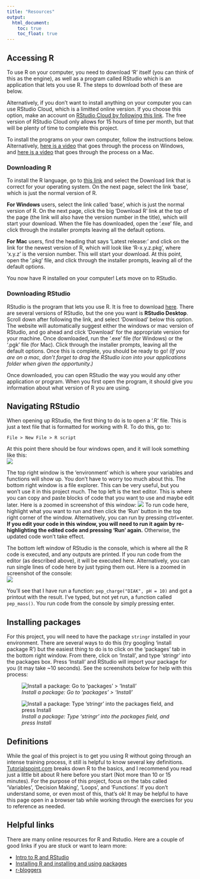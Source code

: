 ```yaml
---
title: "Resources"
output:
  html_document:
    toc: true
    toc_float: true
---
```


## Accessing R
To use R on your computer, you need to download 'R' itself (you can think of this as the engine), as well as a program called RStudio which is an application that lets you use R. The steps to download both of these are below.  

Alternatively, if you don't want to install anything on your computer you can use RStudio Cloud, which is a limitted online version. If you choose this option, make an account on [RStudio Cloud by following this link](https://rstudio.cloud/). The free version of RStudio Cloud only allows for 15 hours of time per month, but that will be plenty of time to complete this project.  

To install the programs on your own computer, follow the instructions below. Alternatively, [here is a video](https://www.youtube.com/watch?v=NZxSA80lF1I) that goes through the process on Windows, and [here is a video](https://www.youtube.com/watch?v=cCgiR1uwXzU&t=0s) that goes through the process on a Mac.  

### Downloading R
To install the R language, go to [this link](https://cran.r-project.org/) and select the Download link that is correct for your operating system. On the next page, select the link 'base', which is just the normal version of R.  
  
**For Windows** users, select the link called 'base', which is just the normal version of R. On the next page, click the big 'Download R' link at the top of the page (the link will also have the version number in the title), which will start your download. When the file has downloaded, open the '.exe' file, and click through the installer prompts leaving all the default options.  
  
**For Mac** users, find the heading that says 'Latest release:' and click on the link for the newest version of R, which will look like 'R-x.y.z.pkg', where 'x.y.z' is the version number. This will start your download. At this point, open the '.pkg' file, and click through the installer prompts, leaving all of the default options.  

You now have R installed on your computer! Lets move on to RStudio.

### Downloading RStudio
RStudio is the program that lets you use R. It is free to download [here](https://www.rstudio.com/products/rstudio/download/). There are several versions of RStudio, but the one you want is **RStudio Desktop**. Scroll down after following the link, and select 'Download' below this option. The website will automatically suggest either the windows or mac version of RStudio, and go ahead and click 'Download' for the appropriate version for your machine. Once downloaded, run the '.exe' file (for Windows) or the '.pgk' file (for Mac). Click through the installer prompts, leaving all the default options. Once this is complete, you should be ready to go! *(If you are on a mac, don't forget to drag the RStudio icon into your applications folder when given the opportunity.)*

Once downloaded, you can open RStudio the way you would any other application or program. When you first open the program, it should give you information about what version of R you are using.


## Navigating RStudio
When opening up RStudio, the first thing to do is to open a '.R' file. This is just a text file that is formatted for working with R. To do this, go to:  
```
File > New File > R script
```
At this point there should be four windows open, and it will look something like this:  
![](RStudio Screenshot.png)  

The top right window is the 'environment' which is where your variables and functions will show up. You don't have to worry too much about this. The bottom right window is a file explorer. This can be very useful, but you won't use it in this project much. The top left is the text editor. This is where you can copy and paste blocks of code that you want to use and maybe edit later. Here is a zoomed in screenshot of this window: 
![](File editor screenshot.png)
To run code here, highlight what you want to run and then click the 'Run' button in the top right corner of the window. Alternatively, you can run by pressing ctrl+enter. **If you edit your code in this window, you will need to run it again by re-highlighting the edited code and pressing 'Run' again.** Otherwise, the updated code won't take effect. 

The bottom left window of RStudio is the console, which is where all the R code is executed, and any outputs are printed. If you run code from the editor (as described above), it will be executed here. Alternatively, you can run single lines of code here by just typing them out. Here is a zoomed in screenshot of the console:  
![](Console screenshot.png)  

You'll see that I have run a function: `pep_charge("DIAK", pH = 10)` and got a printout with the result. I've typed, but not yet run, a function called `pep_mass()`. You run code from the console by simply pressing enter.  

## Installing packages
For this project, you will need to have the package `stringr` installed in your environment. There are several ways to do this (try googling 'install package R') but the easiest thing to do is to click on the 'packages' tab in the bottom right window. From there, click on 'Install', and type 'stringr' into the packages box. Press 'Install' and RStudio will import your package for you (it may take ~10 seconds). See the screenshots below for help with this process:  

![*Install a package: Go to 'packages' > 'Install'*](package install.png) 

![*Install a package: Type 'stringr' into the packages field, and press Install*](stringr install.png) 

## Definitions
While the goal of this project is to get you using R without going through an intense training process, it still is helpful to know several key definitions. [Tutorialspoint.com](https://www.tutorialspoint.com/r/index.htm) breaks down R to the basics, and I recommend you read just a little bit about R here before you start (Not more than 10 or 15 minutes). For the purpose of this project, focus on the tabs called 'Variables', 'Decision Making', 'Loops', and 'Functions'. If you don't understand some, or even most of this, that's ok! It may be helpful to have this page open in a browser tab while working through the exercises for you to reference as needed.

## Helpful links
There are many online resources for R and Rstudio. Here are a couple of good links if you are stuck or want to learn more:  

* [Intro to R and RStudio](http://www.sthda.com/english/wiki/r-basics-quick-and-easy)
* [Installing R and installing and using packages](https://youtu.be/jWEI-KKrT0Y)
* [r-bloggers](https://www.r-bloggers.com/)



